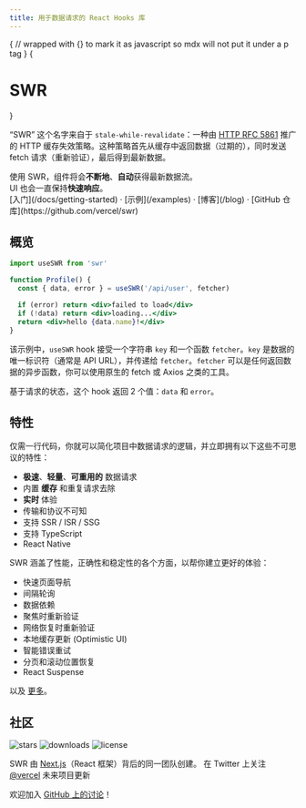 ```yaml
---
title: 用于数据请求的 React Hooks 库
---
```



{
// wrapped with {} to mark it as javascript so mdx will not put it under a p tag
}
{<h1 className="text-center font-extrabold md:text-5xl mt-8">SWR</h1>}

<Features/>

“SWR” 这个名字来自于 `stale-while-revalidate`：一种由 [HTTP RFC 5861](https://tools.ietf.org/html/rfc5861) 推广的 HTTP 缓存失效策略。这种策略首先从缓存中返回数据（过期的），同时发送 fetch 请求（重新验证），最后得到最新数据。

<Callout emoji="✅">
  使用 SWR，组件将会<strong>不断地</strong>、<strong>自动</strong>获得最新数据流。<br/>
  UI 也会一直保持<strong>快速响应</strong>。
</Callout>

<div className="mt-16 mb-20 text-center">
  [入门](/docs/getting-started) · [示例](/examples) · [博客](/blog) · [GitHub 仓库](https://github.com/vercel/swr)
</div>

## 概览

```jsx
import useSWR from 'swr'

function Profile() {
  const { data, error } = useSWR('/api/user', fetcher)

  if (error) return <div>failed to load</div>
  if (!data) return <div>loading...</div>
  return <div>hello {data.name}!</div>
}
```

该示例中，`useSWR` hook 接受一个字符串 `key` 和一个函数 `fetcher`。`key` 是数据的唯一标识符（通常是 API URL），并传递给 `fetcher`。`fetcher` 可以是任何返回数据的异步函数，你可以使用原生的 fetch 或 Axios 之类的工具。

基于请求的状态，这个 hook 返回 2 个值：`data` 和 `error`。

## 特性

仅需一行代码，你就可以简化项目中数据请求的逻辑，并立即拥有以下这些不可思议的特性：

- **极速**、**轻量**、**可重用的** 数据请求
- 内置 **缓存** 和重复请求去除
- **实时** 体验
- 传输和协议不可知
- 支持 SSR / ISR / SSG
- 支持 TypeScript
- React Native

SWR 涵盖了性能，正确性和稳定性的各个方面，以帮你建立更好的体验：

- 快速页面导航
- 间隔轮询
- 数据依赖
- 聚焦时重新验证
- 网络恢复时重新验证
- 本地缓存更新 (Optimistic UI)
- 智能错误重试
- 分页和滚动位置恢复
- React Suspense

以及 [更多](/docs/getting-started)。

## 社区

<p className="flex gap-2 h-6 mt-6">
  <img alt="stars" src="https://badgen.net/github/stars/vercel/swr" />
  <img alt="downloads" src="https://badgen.net/npm/dt/swr" />
  <img alt="license" src="https://badgen.net/npm/license/swr" />
</p>

SWR 由 [Next.js](https://nextjs.org)（React 框架）背后的同一团队创建。
在 Twitter 上关注 [@vercel](https://twitter.com/vercel) 未来项目更新

欢迎加入 [GitHub 上的讨论](https://github.com/vercel/swr/discussions)！
